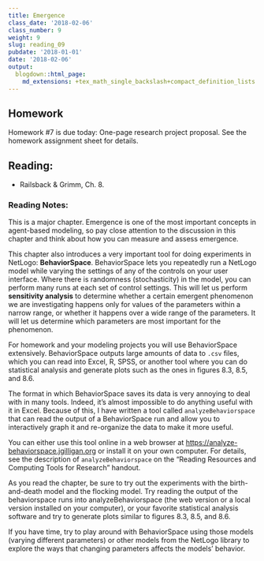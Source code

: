 ```yaml
---
title: Emergence
class_date: '2018-02-06'
class_number: 9
weight: 9
slug: reading_09
pubdate: '2018-01-01'
date: '2018-02-06'
output:
  blogdown::html_page:
    md_extensions: +tex_math_single_backslash+compact_definition_lists
---
```

## Homework

Homework #7 is due today: One-page research project proposal. See the homework assignment sheet for details.

## Reading:

* Railsback & Grimm, Ch. 8.

### Reading Notes:

This is a major chapter. Emergence is one of the most important concepts in agent-based modeling, so pay close attention to the discussion in this chapter and think about how you can measure and assess emergence.

This chapter also introduces a very important tool for doing experiments in NetLogo: **BehaviorSpace**. BehaviorSpace lets you repeatedly run a NetLogo model while varying the settings of any of the controls on your user interface. Where there is randomness (stochasticity) in the model, you can perform many runs at each set of control settings. This will let us perform **sensitivity analysis** to determine whether a certain emergent phenomenon we are investigating happens only for values of the parameters within a narrow range, or whether it happens over a wide range of the parameters. It will let us determine which parameters are most important for the phenomenon.

For homework and your modeling projects you will use BehaviorSpace extensively. BehaviorSpace outputs large amounts of data to `.csv` files, which you can read into Excel, R, SPSS, or another tool where you can do statistical analysis and generate plots such as the ones in figures 8.3, 8.5, and 8.6. 

The format in which BehaviorSpace saves its data is very annoying to deal with in many tools. Indeed, it's almost impossible to do anything useful with it in Excel. Because of this, I have written a tool called `analyzeBehaviorspace` that can read the output of a BehaviorSpace run and allow you to interactively graph it and re-organize the data to make it more useful. 

You can either use this tool online in a web browser at <https://analyze-behaviorspace.jgilligan.org> or install it on your own computer. For details, see the description of `analyzeBehaviorspace` on the "Reading Resources and Computing Tools for Research" handout.

As you read the chapter, be sure to try out the experiments with the birth-and-death model and the flocking model. Try reading the output of the behaviorspace runs into analyzeBehaviorspace (the web version or a local version installed on your computer), or your favorite statistical analysis software and try to generate plots similar to figures 8.3, 8.5, and 8.6.

If you have time, try to play around with BehaviorSpace using those models (varying different parameters) or other models from the NetLogo library to explore the ways that changing parameters affects the models' behavior.
